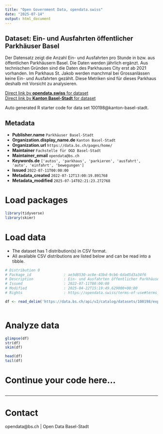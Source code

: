 ```yaml
---
title: "Open Government Data, opendata.swiss"
date: "2025-07-14"
output: html_document
---
```


## Dataset: Ein- und Ausfahrten öffentlicher Parkhäuser Basel

Der Datensatz zeigt die Anzahl Ein- und Ausfahrten pro Stunde in bzw. aus öffentlichen Parkhäusern Basel. Die Daten werden jährlich ergänzt. Aus technischen Gründen sind die Daten des Parkhauses City erst ab 2021 vorhanden. Im Parkhaus St. Jakob werden manchmal bei Grossanlässen keine Ein- und Ausfahrten gezählt. Diese Metriken sind für dieses Parkhaus deshalb mit Vorsicht zu analysieren. 

[Direct link by **opendata.swiss** for dataset](https://opendata.swiss/de/dataset/ein-und-ausfahrten-offentlicher-parkhauser-basel)<br>
[Direct link by **Kanton Basel-Stadt** for dataset](https://data.bs.ch/explore/dataset/100198/)

Auto generated R starter code for data set 100198@kanton-basel-stadt.

## Metadata

- **Publisher.name** `Parkhäuser Basel-Stadt`
- **Organization.display_name.de** `Kanton Basel-Stadt`
- **Organization.url** `https://data.bs.ch/pages/home/`
- **Maintainer** `Fachstelle für OGD Basel-Stadt`
- **Maintainer_email** `opendata@bs.ch`
- **Keywords.de** `['autos', 'parkhaus', 'parkieren', 'ausfahrt', 'auto', 'einfahrt', 'bewegungen']`
- **Issued** `2022-07-11T00:00:00`
- **Metadata_created** `2022-07-12T13:00:19.891768`
- **Metadata_modified** `2025-07-14T02:21:23.272768`


# Load packages

```r

library(tidyverse)
library(skimr)

```

# Load data

-   The dataset has 1 distribution(s) in CSV format.
-   All available CSV distributions are listed below and can be read into a tibble.

```r

# Distribution 0
# Package_id               : ae3d8530-ac0e-43bd-9cb6-6da45d3a34f6
# Description              : Ein- und Ausfahrten öffentlicher Parkhäuser Basel (csv)
# Issued                   : 2022-07-11T00:00:00
# Modified                 : 2025-04-22T15:19:49.629000+00:00
# Rights                   : https://opendata.swiss/terms-of-use#terms_by

df <- read_delim('https://data.bs.ch/api/v2/catalog/datasets/100198/exports/csv?use_labels=true')



```

# Analyze data

```r

glimpse(df)
str(df)
skim(df)

head(df)
tail(df)

```

# Continue your code here...

```r

```

------------------------------------------------------------------------

# Contact

opendata@bs.ch | Open Data Basel-Stadt
